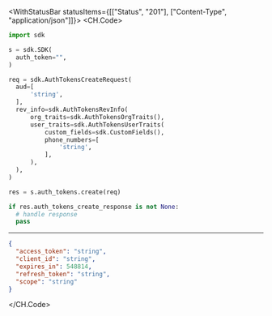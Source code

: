 

<WithStatusBar statusItems={[["Status", "201"], ["Content-Type", "application/json"]]}>
  <CH.Code>
  ```python Create.py
  import sdk

s = sdk.SDK(
    auth_token="",
)

req = sdk.AuthTokensCreateRequest(
    aud=[
        'string',
    ],
    rev_info=sdk.AuthTokensRevInfo(
        org_traits=sdk.AuthTokensOrgTraits(),
        user_traits=sdk.AuthTokensUserTraits(
            custom_fields=sdk.CustomFields(),
            phone_numbers=[
                'string',
            ],
        ),
    ),
)

res = s.auth_tokens.create(req)

if res.auth_tokens_create_response is not None:
    # handle response
    pass
  ```
  ---

  ```json Example Response
  {
    "access_token": "string",
    "client_id": "string",
    "expires_in": 548814,
    "refresh_token": "string",
    "scope": "string"
  }
  ```
  </CH.Code>
</WithStatusBar>
